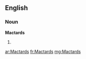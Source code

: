 ==English==

===Noun===
'''Mactards'''

# {{plural of|[[Mactard]]}}

[[ar:Mactards]]
[[fr:Mactards]]
[[mg:Mactards]]